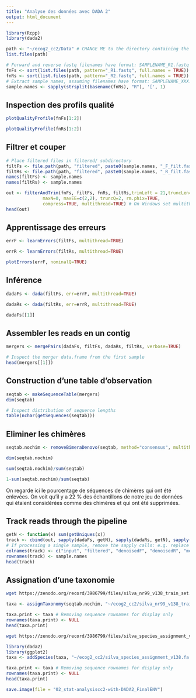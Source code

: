 ```yaml
---
title: "Analyse des données avec DADA 2"
output: html_document
---
```


```r
library(Rcpp)
library(dada2)
```
```r
path <- "~/ecog2_cc2/Data" # CHANGE ME to the directory containing the fastq files after unzipping.
list.files(path)
```

```r
# Forward and reverse fastq filenames have format: SAMPLENAME_R1.fastq and SAMPLENAME_R2.fastq
fnFs <- sort(list.files(path, pattern="_R1.fastq", full.names = TRUE))
fnRs <- sort(list.files(path, pattern="_R2.fastq", full.names = TRUE))
# Extract sample names, assuming filenames have format: SAMPLENAME_XXX.fastq
sample.names <- sapply(strsplit(basename(fnRs), "R"), '[', 1)
```

## Inspection des profils qualité

```r
plotQualityProfile(fnFs[1:2])
```

```r
plotQualityProfile(fnRs[1:2])
```

## Filtrer et couper 

```r
# Place filtered files in filtered/ subdirectory
filtFs <- file.path(path, "filtered", paste0(sample.names, "_F_filt.fastq.gz"))
filtRs <- file.path(path, "filtered", paste0(sample.names, "_R_filt.fastq.gz"))
names(filtFs) <- sample.names
names(filtRs) <- sample.names
```

```r
out <- filterAndTrim(fnFs, filtFs, fnRs, filtRs,trimLeft = 21,truncLen=c(240,200), 
              maxN=0, maxEE=c(2,2), truncQ=2, rm.phix=TRUE,
              compress=TRUE, multithread=TRUE) # On Windows set multithread=FALSE
head(out)
```

## Apprentissage des erreurs

```r
errF <- learnErrors(filtFs, multithread=TRUE)
```
```r
errR <- learnErrors(filtRs, multithread=TRUE)
```

```r
plotErrors(errF, nominalQ=TRUE)
```

## Inférence

```r
dadaFs <- dada(filtFs, err=errF, multithread=TRUE)
```

```r
dadaRs <- dada(filtRs, err=errR, multithread=TRUE)
```

```r
dadaFs[[1]]
```

## Assembler les reads en un contig

```r
mergers <- mergePairs(dadaFs, filtFs, dadaRs, filtRs, verbose=TRUE)
```

```r
# Inspect the merger data.frame from the first sample
head(mergers[[1]])
```

## Construction d'une table d'observation


```r
seqtab <- makeSequenceTable(mergers)
dim(seqtab)
```

```r
# Inspect distribution of sequence lengths
table(nchar(getSequences(seqtab)))
```

## Eliminer les chimères

```r
seqtab.nochim <- removeBimeraDenovo(seqtab, method="consensus", multithread=TRUE, verbose=TRUE)
```

```r
dim(seqtab.nochim)
```

```r
sum(seqtab.nochim)/sum(seqtab)
```

```r
1-sum(seqtab.nochim)/sum(seqtab)
```
On regarde ici le pourcentage de séquences de chimères qui ont été enlevées. On voit qu'il y a 22 % des échantillons de notre jeu de données qui étaient considérées comme des chimères et qui ont été supprimées.


## Track reads through the pipeline

```r
getN <- function(x) sum(getUniques(x))
track <- cbind(out, sapply(dadaFs, getN), sapply(dadaRs, getN), sapply(mergers, getN), rowSums(seqtab.nochim))
# If processing a single sample, remove the sapply calls: e.g. replace sapply(dadaFs, getN) with getN(dadaFs)
colnames(track) <- c("input", "filtered", "denoisedF", "denoisedR", "merged", "nonchim")
rownames(track) <- sample.names
head(track)
```

## Assignation d'une taxonomie



```bash
wget https://zenodo.org/record/3986799/files/silva_nr99_v138_train_set.fa.gz
```


```r
taxa <- assignTaxonomy(seqtab.nochim, "~/ecog2_cc2/silva_nr99_v138_train_set.fa.gz", multithread=TRUE)
```

```r
taxa.print <- taxa # Removing sequence rownames for display only
rownames(taxa.print) <- NULL
head(taxa.print)
```

```bash
wget https://zenodo.org/record/3986799/files/silva_species_assignment_v138.fa.gz
```
```r
library(dada2)
library(ggplot2)
taxa <- addSpecies(taxa, "~/ecog2_cc2/silva_species_assignment_v138.fa.gz")
```

```r
taxa.print <- taxa # Removing sequence rownames for display only
rownames(taxa.print) <- NULL
head(taxa.print)
```


```r
save.image(file = "02_stat-analysiscc2-with-DADA2_FinalENV")
```


